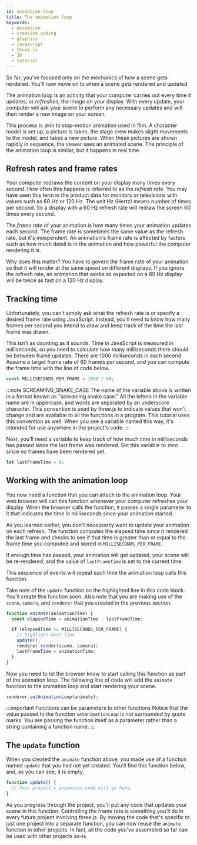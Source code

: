 ```yaml
---
id: animation-loop
title: The animation loop
keywords:
  - animation
  - creative coding
  - graphics
  - javascript
  - three.js
  - 3D
  - tutorial
---
```


So far, you've focused only on the mechanics of how a scene gets rendered. You'll now move on to when a scene gets rendered and updated.

The animation loop is an activity that your computer carries out every time it updates, or _refreshes_, the image on your display. With every update, your computer will ask your scene to perform any necessary updates and will then render a new image on your screen.

This process is akin to stop-motion animation used in film. A character model is set up, a picture is taken, the stage crew makes slight movements to the model, and takes a new picture. When these pictures are shown rapidly in sequence, the viewer sees an animated scene. The principle of the animation loop is similar, but it happens in real time.

## Refresh rates and frame rates

Your computer redraws the content on your display many times every second. How often this happens is referred to as the _refresh rate_. You may have seen this term in the product data for monitors or televisions with values such as 60 Hz or 120 Hz. The unit Hz (Hertz) means number of times per second. So a display with a 60 Hz refresh rate will redraw the screen 60 times every second.

The _frame rate_ of your animation is how many times your animation updates each second. The frame rate is sometimes the same value as the refresh rate, but it's independent. An animation's frame rate is affected by factors such as how much detail is in the animation and how powerful the computer rendering it is.

Why does this matter? You have to govern the frame rate of your animation so that it will render at the same speed on different displays. If you ignore the refresh rate, an animation that works as expected on a 60 Hz display will be twice as fast on a 120 Hz display.

## Tracking time

Unfortunately, you can't simply ask what the refresh rate is or specify a desired frame rate using JavaScript. Instead, you'll need to know how many frames per second you intend to draw and keep track of the time the last frame was drawn.

This isn't as daunting as it sounds. Time in JavaScript is measured in milliseconds, so you need to calculate how many milliseconds there should be between frame updates. There are 1000 milliseconds in each second. Assume a target frame rate of 60 frames per second, and you can compute the frame time with the line of code below.

```javascript
const MILLISECONDS_PER_FRAME = 1000 / 60;
```

:::note SCREAMING_SNAKE_CASE
The name of the variable above is written in a format known as "screaming snake case." All the letters in the variable name are in uppercase, and words are separated by an underscore character. This convention is used by three.js to indicate values that won't change and are available to all the functions in a program. This tutorial uses this convention as well. When you see a variable named this way, it's intended for use anywhere in the project's code.
:::

Next, you'll need a variable to keep track of how much time in milliseconds has passed since the last frame was rendered. Set this variable to zero since no frames have been rendered yet.

```javascript
let lastFrameTime = 0;
```

## Working with the animation loop

You now need a function that you can attach to the animation loop. Your web browser will call this function whenever your computer refreshes your display. When the browser calls the function, it passes a single parameter to it that indicates the time in milliseconds since your animation started.

As you learned earlier, you don't necessarily want to update your animation on each refresh. The function computes the elapsed time since it rendered the last frame and checks to see if that time is greater than or equal to the frame time you computed and stored in `MILLISECONDS_PER_FRAME`.

If enough time has passed, your animation will get updated, your scene will be re-rendered, and the value of `lastFrameTime` is set to the current time.

This sequence of events will repeat each time the animation loop calls this function.

Take note of the `update` function on the highlighted line in this code block. You'll create this function soon. Also note that you are making use of the `scene`, `camera`, and `renderer` that you created in the previous section.

```javascript
function animate(animationTime) {
  const elapsedTime = animationTime - lastFrameTime;

  if (elapsedTime >= MILLISECONDS_PER_FRAME) {
    // highlight-next-line
    update();
    renderer.render(scene, camera);
    lastFrameTime = animationTime;
  }
}
```

Now you need to let the browser know to start calling this function as part of the animation loop. The following line of code will add the `animate` function to the animation loop and start rendering your scene.

```javascript
renderer.setAnimationLoop(animate);
```

:::important Functions can be parameters to other functions
Notice that the value passed to the function `setAnimationLoop` is not surrounded by quote marks. You are passing the function itself as a parameter rather than a string containing a function name.
:::

## The `update` function

When you created the `animate` function above, you made use of a function named `update` that you had not yet created. You'll find this function below, and, as you can see, it is empty.

```javascript
function update() {
  // Your project's animation code will go here.
}
```

As you progress through the project, you'll put any code that updates your scene in this function. Controlling the frame rate is something you'll do in every future project involving three.js. By moving the code that's specific to just one project into a separate function, you can now reuse the `animate` function in other projects. In fact, all the code you've assembled so far can be used with other projects as-is.
